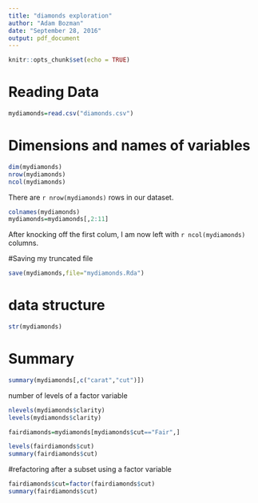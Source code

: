 ```yaml
---
title: "diamonds exploration"
author: "Adam Bozman"
date: "September 28, 2016"
output: pdf_document
---
```


```r
knitr::opts_chunk$set(echo = TRUE)
```

# Reading Data

```r
mydiamonds=read.csv("diamonds.csv")
```


# Dimensions and names of variables

```r
dim(mydiamonds)
nrow(mydiamonds)
ncol(mydiamonds)
```

There are `r nrow(mydiamonds)` rows in our dataset.

```r
colnames(mydiamonds)
mydiamonds=mydiamonds[,2:11]
```

After knocking off the first colum, I am now left with `r ncol(mydiamonds)` columns. 

#Saving my truncated file

```r
save(mydiamonds,file="mydiamonds.Rda")
```

# data structure

```r
str(mydiamonds)
```

# Summary

```r
summary(mydiamonds[,c("carat","cut")])
```

number of levels of a factor variable 

```r
nlevels(mydiamonds$clarity)
levels(mydiamonds$clarity)
```

```r
fairdiamonds=mydiamonds[mydiamonds$cut=="Fair",]
```

```r
levels(fairdiamonds$cut)
summary(fairdiamonds$cut)
```

#refactoring after a subset using a factor variable 

```r
fairdiamonds$cut=factor(fairdiamonds$cut)
summary(fairdiamonds$cut)
```


